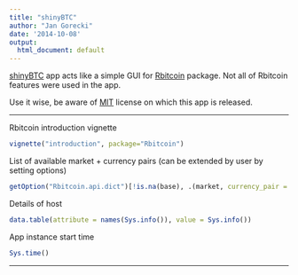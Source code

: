 ```yaml
---
title: "shinyBTC"
author: "Jan Gorecki"
date: '2014-10-08'
output:
  html_document: default
---
```


[shinyBTC](https://github.com/jangorecki/shinyBTC) app acts like a simple GUI for [Rbitcoin](https://github.com/jangorecki/Rbitcoin) package. Not all of Rbitcoin features were used in the app.

Use it wise, be aware of [MIT](http://opensource.org/licenses/MIT) license on which this app is released.

---

Rbitcoin introduction vignette
```r
vignette("introduction", package="Rbitcoin")
```

List of available market + currency pairs (can be extended by user by setting options)
```r
getOption("Rbitcoin.api.dict")[!is.na(base), .(market, currency_pair = paste0(base,quote))][,unique(.SD)]
```

Details of host
```r
data.table(attribute = names(Sys.info()), value = Sys.info())
```

App instance start time
```r
Sys.time()
```

---
